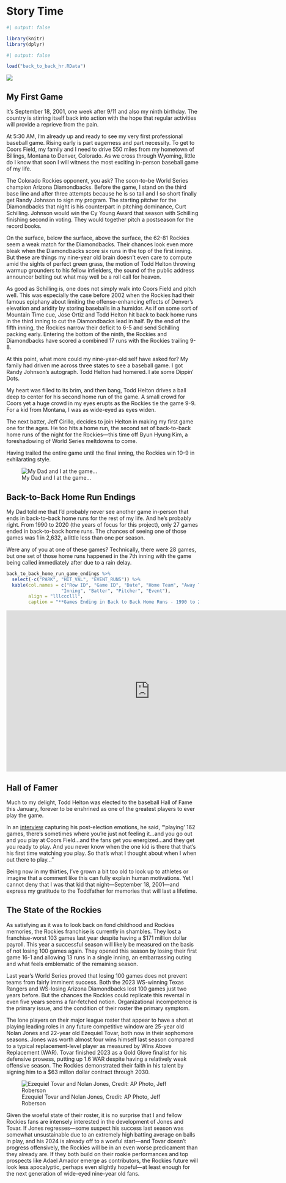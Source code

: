 # Story Time

```r
#| output: false

library(knitr)
library(dplyr)
```

```r
#| output: false

load("back_to_back_hr.RData")
```

![](Images/Curt_Schilling_on_the_Mound.jpeg){fig-align="left"}

## My First Game

It's September 18, 2001, one week after 9/11 and also my ninth birthday. The country is stirring itself back into action with the hope that regular activities will provide a reprieve from the pain.

At 5:30 AM, I'm already up and ready to see my very first professional baseball game. Rising early is part eagerness and part necessity. To get to Coors Field, my family and I need to drive 550 miles from my hometown of Billings, Montana to Denver, Colorado. As we cross through Wyoming, little do I know that soon I will witness the most exciting in-person baseball game of my life.

The Colorado Rockies opponent, you ask? The soon-to-be World Series champion Arizona Diamondbacks. Before the game, I stand on the third base line and after three attempts because he is so tall and I so short finally get Randy Johnson to sign my program. The starting pitcher for the Diamondbacks that night is his counterpart in pitching dominance, Curt Schilling. Johnson would win the Cy Young Award that season with Schilling finishing second in voting. They would together pitch a postseason for the record books.

On the surface, below the surface, above the surface, the 62-81 Rockies seem a weak match for the Diamondbacks. Their chances look even more bleak when the Diamondbacks score six runs in the top of the first inning. But these are things my nine-year old brain doesn't even care to compute amid the sights of perfect green grass, the motion of Todd Helton throwing warmup grounders to his fellow infielders, the sound of the public address announcer belting out what may well be a roll call for heaven.

As good as Schilling is, one does not simply walk into Coors Field and pitch well. This was especially the case before 2002 when the Rockies had their famous epiphany about limiting the offense-enhancing effects of Denver's elevation and aridity by storing baseballs in a humidor. As if on some sort of Mountain Time cue, Jose Ortiz and Todd Helton hit back to back home runs in the third inning to cut the Diamondbacks lead in half. By the end of the fifth inning, the Rockies narrow their deficit to 6-5 and send Schilling packing early. Entering the bottom of the ninth, the Rockies and Diamondbacks have scored a combined 17 runs with the Rockies trailing 9-8.

At this point, what more could my nine-year-old self have asked for? My family had driven me across three states to see a baseball game. I got Randy Johnson's autograph. Todd Helton had homered. I ate some Dippin' Dots.

My heart was filled to its brim, and then bang, Todd Helton drives a ball deep to center for his second home run of the game. A small crowd for Coors yet a huge crowd in my eyes erupts as the Rockies tie the game 9-9. For a kid from Montana, I was as wide-eyed as eyes widen.

The next batter, Jeff Cirillo, decides to join Helton in making my first game one for the ages. He too hits a home run, the second set of back-to-back home runs of the night for the Rockies---this time off Byun Hyung Kim, a foreshadowing of World Series meltdowns to come.

Having trailed the entire game until the final inning, the Rockies win 10-9 in exhilarating style.

![My Dad and I at the game...](Images/Dad_and_Adam.jpeg){fig-align="left"}

## Back-to-Back Home Run Endings

My Dad told me that I'd probably never see another game in-person that ends in back-to-back home runs for the rest of my life. And he's probably right. From 1990 to 2020 (the years of focus for this project), only 27 games ended in back-to-back home runs. The chances of seeing one of those games was 1 in 2,632, a little less than one per season.

Were any of you at one of these games? Technically, there were 28 games, but one set of those home runs happened in the 7th inning with the game being called immediately after due to a rain delay.

```r
back_to_back_home_run_game_endings %>% 
  select(-c("PARK", "HIT_VAL", "EVENT_RUNS")) %>% 
  kable(col.names = c("Row ID", "Game ID", "Date", "Home Team", "Away Team", 
                    "Inning", "Batter", "Pitcher", "Event"), 
        align = "lllccclll", 
        caption = "**Games Ending in Back to Back Home Runs - 1990 to 2020**")
```

```{=html}

<iframe width="750" height="422" src="https://www.youtube.com/embed/jNV8Dp37EUc?si=WE-_KzmmIwvyTr_W&amp;start=208" title="YouTube video player" frameborder="0" allow="accelerometer; autoplay; clipboard-write; encrypted-media; gyroscope; picture-in-picture; web-share" referrerpolicy="strict-origin-when-cross-origin" allowfullscreen></iframe>
```

## Hall of Famer

Much to my delight, Todd Helton was elected to the baseball Hall of Fame this January, forever to be enshrined as one of the greatest players to ever play the game.

In an [interview](https://www.youtube.com/watch?v=w0n4aOlVOHM){target="_blank"} capturing his post-election emotions, he said, "'playing' 162 games, there's sometimes where you're just not feeling it...and you go out and you play at Coors Field...and the fans get you energized...and they get you ready to play. And you never know when the one kid is there that that's his first time watching you play. So that's what I thought about when I when out there to play..."

Being now in my thirties, I've grown a bit too old to look up to athletes or imagine that a comment like this can fully explain human motivations. Yet I cannot deny that I was that kid that night---September 18, 2001---and express my gratitude to the Toddfather for memories that will last a lifetime.

## The State of the Rockies

As satisfying as it was to look back on fond childhood and Rockies memories, the Rockies franchise is currently in shambles. They lost a franchise-worst 103 games last year despite having a \$171 million dollar payroll. This year a successful season will likely be measured on the basis of not losing 100 games again. They opened this season by losing their first game 16-1 and allowing 13 runs in a single inning, an embarrassing outing and what feels emblematic of the remaining season.

Last year's World Series proved that losing 100 games does not prevent teams from fairly imminent success. Both the 2023 WS-winning Texas Rangers and WS-losing Arizona Diamondbacks lost 100 games just two years before. But the chances the Rockies could replicate this reversal in even five years seems a far-fetched notion. Organizational incompetence is the primary issue, and the condition of their roster the primary symptom.

The lone players on their major league roster that appear to have a shot at playing leading roles in any future competitive window are 25-year old Nolan Jones and 22-year old Ezequiel Tovar, both now in their sophomore seasons. Jones was worth almost four wins himself last season compared to a typical replacement-level player as measured by Wins Above Replacement (WAR). Tovar finished 2023 as a Gold Glove finalist for his defensive prowess, putting up 1.6 WAR despite having a relatively weak offensive season. The Rockies demonstrated their faith in his talent by signing him to a $63 millon dollar contract through 2030.

![Ezequiel Tovar and Nolan Jones, Credit: AP Photo, Jeff Roberson](Images/tovar_jones_ap_photo_jeff_roberson.jpg)

Given the woeful state of their roster, it is no surprise that I and fellow Rockies fans are intensely interested in the development of Jones and Tovar. If Jones regresses---some suspect his success last season was somewhat unsustainable due to an extremely high batting average on balls in play, and his 2024 is already off to a woeful start---and Tovar doesn't progress offensively, the Rockies will be in an even worse predicament than they already are. If they both build on their rookie performances and top prospects like Adael Amador emerge as contributors, the Rockies future will look less apocalyptic, perhaps even slightly hopeful---at least enough for the next generation of wide-eyed nine-year old fans.